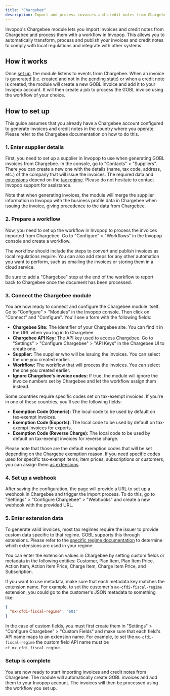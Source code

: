 ```yaml
---
title: "Chargebee"
description: Import and process invoices and credit notes from Chargebee
---
```


Invopop's Chargebee module lets you import invoices and credit notes from Chargebee and process them with a workflow in Invopop. This allows you to automatically transform, process and publish your invoices and credit notes to comply with local regulations and integrate with other systems.

## How it works

Once [set up](#how-to-set-up), the module listens to events from Chargebee. When an invoice is generated (i.e. created and not in the pending state) or when a credit note is created, the module will create a new GOBL invoice and add it to your Invopop account. It will then create a job to process the GOBL invoice using the workflow of your choice.

## How to set up

This guide assumes that you already have a Chargebee account configured to generate invoices and credit notes in the country where you operate. Please refer to the Chargebee documentation on how to do this.

### 1. Enter supplier details

First, you need to set up a supplier in Invopop to use when generating GOBL invoices from Chargebee. In the console, go to "Contacts" > "Suppliers". There you can create a new one with the details (name, tax code, address, etc.) of the company that will issue the invoices. The required data and [extensions](#5-enter-extension-data) depend on the [tax regime](https://github.com/invopop/gobl/tree/main/regimes). Please do not hesitate to contact Invopop support for assistance.

Note that when generating invoices, the module will merge the supplier information in Invopop with the business profile data in Chargebee when issuing the invoice, giving precedence to the data from Chargebee.

### 2. Prepare a workflow

Now, you need to set up the workflow in Invopop to process the invoices imported from Chargebee. Go to "Configure" > "Workflows" in the Invopop console and create a workflow.

The workflow should include the steps to convert and publish invoices as local regulations require. You can also add steps for any other automation you want to perform, such as emailing the invoices or storing them in a cloud service.

Be sure to add a "Chargebee" step at the end of the workflow to report back to Chargebee once the document has been processed.

### 3. Connect the Chargebee module

You are now ready to connect and configure the Chargebee module itself. Go to "Configure" > "Modules" in the Invopop console. Then click on "Connect" and "Configure". You'll see a form with the following fields:

* **Chargebee Site:** The identifier of your Chargebee site. You can find it in the URL when you log in to Chargebee.
* **Chargebee API Key:** The API key used to access Chargebee. Go to "Settings" > "Configure Chargebee" > "API Keys" in the Chargebee UI to create one.
* **Supplier:** The supplier who will be issuing the invoices. You can select the one you created earlier.
* **Workflow:** The workflow that will process the invoices. You can select the one you created earlier.
* **Ignore Chargebee's invoice codes:** If true, the module will ignore the invoice numbers set by Chargebee and let the workflow assign them instead.

Some countries require specific codes set on tax-exempt invoices. If you're in one of these countries, you'll see the following fields:

* **Exemption Code (Generic):** The local code to be used by default on tax-exempt invoices.
* **Exemption Code (Exports):** The local code to be used by default on tax-exempt invoices for exports.
* **Exemption Code (Reverse Charge):** The local code to be used by default on tax-exempt invoices for reverse charge.

Please note that those are the default exemption codes that will be set depending on the Chargebe exemption reason. If you need specific codes used for specific tax-exempt items, item prices, subscriptions or customers, you can assign them [as extensions](#5-enter-extension-data).

### 4. Set up a webhook

After saving the configuration, the page will provide a URL to set up a webhook in Chargebee and trigger the import process. To do this, go to "Settings" > "Configure Chargebee" > "Webhooks" and create a new webhook with the provided URL.

### 5. Enter extension data

To generate valid invoices, most tax regimes require the issuer to provide custom data specific to that regime. GOBL supports this through extensions. Please refer to the [specific regime documentation](https://github.com/invopop/gobl/tree/main/regimes) to determine which extensions are used in your regime.

You can enter the extension values in Chargebee by setting custom fields or metadata in the following entities: Customer, Plan Item, Plan Item Price, Action Item, Action Item Price, Charge Item, Charge Item Price, and Subscription.

If you want to use metadata, make sure that each metadata key matches the extension name. For example, to set the customer's `mx-cfdi-fiscal-regime` extension, you could go to the customer's JSON metadata to something like:

```json
{
  "mx-cfdi-fiscal-regime": "601"
}
```

In the case of custom fields, you must first create them in "Settings" > "Configure Chargebee" > "Custom Fields" and make sure that each field's API name maps to an extension name. For example, to set the `mx-cfdi-fiscal-regime` the custom field API name must be `cf_mx_cfdi_fiscal_regime`.

### Setup is complete

You are now ready to start importing invoices and credit notes from Chargebee. The module will automatically create GOBL invoices and add them to your Invopop account. The invoices will then be processed using the workflow you set up.
